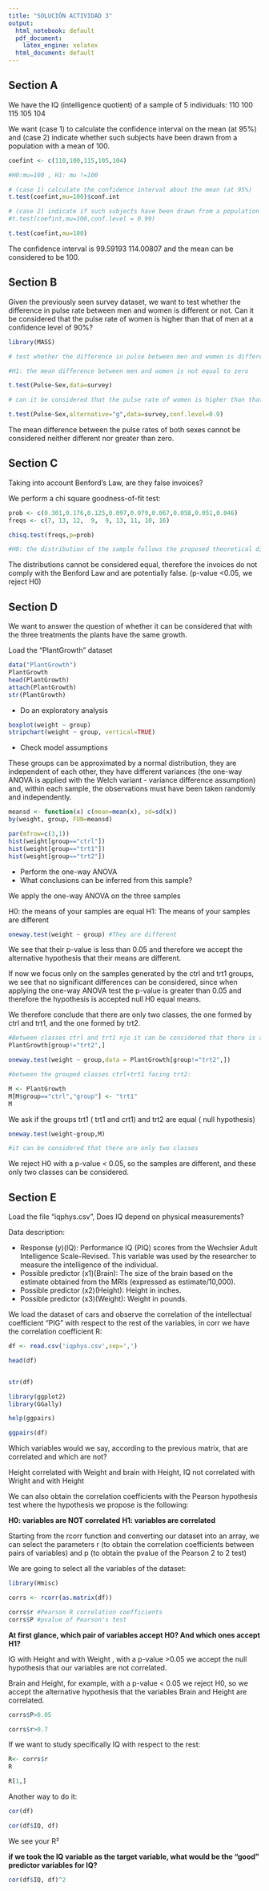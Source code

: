 ```yaml
---
title: "SOLUCIÓN ACTIVIDAD 3"
output:
  html_notebook: default
  pdf_document:
    latex_engine: xelatex
  html_document: default
---
```

## Section A

We have the IQ (intelligence quotient) of a sample of 5 individuals: 110 100 115 105 104

We want (case 1) to calculate the confidence interval on the mean (at 95%) and (case 2) indicate whether such subjects have been drawn from a population with a mean of 100.


```r
coefint <- c(110,100,115,105,104)

#H0:mu=100 , H1: mu !=100

# (case 1) calculate the confidence interval about the mean (at 95%)
t.test(coefint,mu=100)$conf.int

# (case 2) indicate if such subjects have been drawn from a population with a mean of 100
#t.test(coefint,mu=100,conf.level = 0.99)

t.test(coefint,mu=100)

```
The confidence interval is 99.59193 114.00807 and the mean can be considered to be 100.

## Section B

Given the previously seen survey dataset, we want to test whether the difference in pulse rate between men and women is different or not. Can it be considered that the pulse rate of women is higher than that of men at a confidence level of 90%?


```r

library(MASS)

# test whether the difference in pulse between men and women is different or not

#H1: the mean difference between men and women is not equal to zero

t.test(Pulse~Sex,data=survey)

# can it be considered that the pulse rate of women is higher than that of men at a confidence level of 90%?

t.test(Pulse~Sex,alternative="g",data=survey,conf.level=0.9)


```


The mean difference between the pulse rates of both sexes cannot be considered neither different nor greater than zero.

## Section C

Taking into account Benford's Law, are they false invoices?


We perform a chi square goodness-of-fit test:

```r
prob <- c(0.301,0.176,0.125,0.097,0.079,0.067,0.058,0.051,0.046)
freqs <- c(7, 13, 12,  9,  9, 13, 11, 10, 16)

chisq.test(freqs,p=prob)

#H0: the distribution of the sample follows the proposed theoretical distribution

```

The distributions cannot be considered equal, therefore the invoices do not comply with the Benford Law and are potentially false. (p-value <0.05, we reject H0)



## Section D


We want to answer the question of whether it can be considered that with the three treatments the plants have the same growth.


Load the "PlantGrowth" dataset


```r
data("PlantGrowth")
PlantGrowth
head(PlantGrowth)
attach(PlantGrowth)
str(PlantGrowth)
```



-  Do an exploratory analysis


```r
boxplot(weight ~ group)
stripchart(weight ~ group, vertical=TRUE)
```
- Check model assumptions

These groups can be approximated by a normal distribution, they are independent of each other, they have different variances (the one-way ANOVA is applied with the Welch variant - variance difference assumption) and, within each sample, the observations must have been taken randomly and independently.

```r
meansd <- function(x) c(mean=mean(x), sd=sd(x))
by(weight, group, FUN=meansd)
```



```r

par(mfrow=c(3,1))
hist(weight[group=="ctrl"])
hist(weight[group=="trt1"])
hist(weight[group=="trt2"])
```
- Perform the one-way ANOVA
- What conclusions can be inferred from this sample?

We apply the one-way ANOVA on the three samples

H0: the means of your samples are equal
H1: The means of your samples are different

```r

oneway.test(weight ~ group) #They are different

```
We see that their p-value is less than 0.05 and therefore we accept the alternative hypothesis that their means are different.


If now we focus only on the samples generated by the ctrl and trt1 groups, we see that no significant differences can be considered, since when applying the one-way ANOVA test the p-value is greater than 0.05 and therefore the hypothesis is accepted null H0 equal means.

We therefore conclude that there are only two classes, the one formed by ctrl and trt1, and the one formed by trt2.

```r
#Between classes ctrl and trt1 njo it can be considered that there is a difference
PlantGrowth[group!="trt2",]

oneway.test(weight ~ group,data = PlantGrowth[group!="trt2",])
```


```r
#between the grouped classes ctrl+trt1 facing trt2:

M <- PlantGrowth
M[M$group=="ctrl","group"] <- "trt1"
M
```

We ask if the groups trt1 ( trt1 and crt1) and trt2 are equal ( null hypothesis)

```r

oneway.test(weight~group,M)

#it can be considered that there are only two classes

```

We reject H0 with a p-value < 0.05, so the samples are different, and these only two classes can be considered.

## Section E

Load the file "iqphys.csv", Does IQ depend on physical measurements?

Data description:

- Response (y)(IQ): Performance IQ (PIQ) scores from the Wechsler Adult Intelligence Scale-Revised. This variable was used by the researcher to measure the intelligence of the individual.
- Possible predictor (x1)(Brain): The size of the brain based on the estimate obtained from the MRIs (expressed as estimate/10,000).
- Possible predictor (x2)(Height): Height in inches.
- Possible predictor (x3)(Weight): Weight in pounds.


We load the dataset of cars and observe the correlation of the intellectual coefficient "PIG" with respect to the rest of the variables, in corr we have the correlation coefficient R:

```r

df <- read.csv('iqphys.csv',sep=',')

head(df)


str(df)

library(ggplot2)
library(GGally)

help(ggpairs)

ggpairs(df)

```
Which variables would we say, according to the previous matrix, that are correlated and which are not?

 
Height correlated with Weight and brain with Height, IQ not correlated with Wright and with Height

We can also obtain the correlation coefficients with the Pearson hypothesis test where the hypothesis we propose is the following:

**H0: variables are NOT correlated**
**H1: variables are correlated**

Starting from the rcorr function and converting our dataset into an array, we can select the parameters r
(to obtain the correlation coefficients between pairs of variables) and p (to obtain the pvalue of the Pearson 2 to 2 test)


We are going to select all the variables of the dataset:

```r

library(Hmisc)

corrs <- rcorr(as.matrix(df))

corrs$r #Pearson R correlation coefficients
corrs$P #pvalue of Pearson's test

```
**At first glance, which pair of variables accept H0? And which ones accept H1?**

IG with Height and with Weight , with a p-value >0.05 we accept the null hypothesis that our variables are not correlated.

Brain and Height, for example, with a p-value < 0.05 we reject H0, so we accept the alternative hypothesis that the variables Brain and Height are correlated.

```r

corrs$P>0.05

corrs$r>0.7

```

If we want to study specifically IQ with respect to the rest:

```r

R<- corrs$r
R

R[1,]

```
Another way to do it:

```r
cor(df)

cor(df$IQ, df)
```

We see your R²

**if we took the IQ variable as the target variable, what would be the "good" predictor variables for IQ?**



```r

cor(df$IQ, df)^2

```

